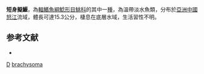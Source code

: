 {{Speciesbox
| taxon = Pseudexostoma brachysoma  
| binomial_authority = [[Chu|Chu]], 1979
| status = NE
| status_system = IUCN3.1
| synonyms = *''Pseudexostoma yunnanensis brachysoma'', Chu, 1979
}}
'''短身擬鰋'''，為[[輻鰭魚綱|輻鰭魚綱]][[鯰形目|鯰形目]][[鮡科|鮡科]]的其中一[[種|種]]，為溫帶淡水魚類，分布於[[亞洲|亞洲]][[中國|中國]][[怒江|怒江]]流域，體長可達15.3公分，棲息在底層水域，生活習性不明。

==参考文献==
*{{FishBase_species|genus=Pseudexostoma|species=brachysoma|year=2015|month=3}}

{{Taxonbar}}
[[Category:1979年描述的鱼类|D]]
[[Category:擬鰋屬|brachysoma]]